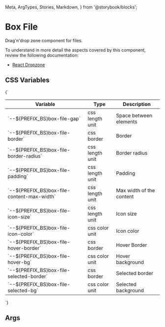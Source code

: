   Meta,
  ArgTypes,
  Stories,
  Markdown,
} from '@storybook/blocks';


# Box File

Drag'n'drop zone component for files.

To understand in more detail the aspects covered by this component, review the following documentation:

+ [React Dropzone](https://react-dropzone.js.org/)

## CSS Variables
<Markdown>
  {`

  | Variable                                      | Type            | Description               |
  |-----------------------------------------------|-----------------|---------------------------|
  | \`--${PREFIX_BS}box-file-gap\`                | css length unit | Space between elements    |
  | \`--${PREFIX_BS}box-file-border\`             | css border      | Border                    |
  | \`--${PREFIX_BS}box-file-border-radius\`      | css length unit | Border radius             |
  | \`--${PREFIX_BS}box-file-padding\`            | css length unit | Padding                   |
  | \`--${PREFIX_BS}box-file-content-max-width\`  | css length unit | Max width of the content  |
  | \`--${PREFIX_BS}box-file-icon-size\`          | css length unit | Icon size                 |
  | \`--${PREFIX_BS}box-file-icon-color\`         | css color unit  | Icon color                |
  | \`--${PREFIX_BS}box-file-hover-border\`       | css border      | Hover Border              |
  | \`--${PREFIX_BS}box-file-hover-bg\`           | css color unit  | Hover background          |
  | \`--${PREFIX_BS}box-file-selected-border\`    | css border      | Selected border           |
  | \`--${PREFIX_BS}box-file-selected-bg\`        | css color unit  | Selected background       |

  `}
</Markdown>

## Args
<Meta of={DBoxFileStories} />

<ArgTypes of={DBoxFileStories} />

<Stories />
